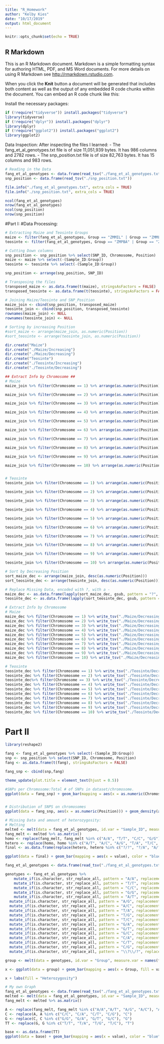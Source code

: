 ```yaml
---
title: "R_Homework"
author: "Kelby Kies"
date: "10/17/2019"
output: html_document
---
```


```r
knitr::opts_chunk$set(echo = TRUE)
```

## R Markdown

This is an R Markdown document. Markdown is a simple formatting syntax for authoring HTML, PDF, and MS Word documents. For more details on using R Markdown see <http://rmarkdown.rstudio.com>.

When you click the **Knit** button a document will be generated that includes both content as well as the output of any embedded R code chunks within the document. You can embed an R code chunk like this:

Install the necessary packages:
```r
if (!require("tidyverse")) install.packages("tidyverse")
library(tidyverse)
if (!require("dplyr")) install.packages("dplyr")
library(dplyr)
if (!require("ggplot2")) install.packages("ggplot2")
library(ggplot2)
```



Data Inspection:
After inspecting the files I learned:
- The fang_et_al_genotypes.txt file is of size 11,051,939 bytes. It has 986 columns and 2782 rows.
- The snp_position.txt file is of size 82,763 bytes. It has 15 columns and 983 rows.

```r
# Reading in the Data
fang_et_al_genotypes <- data.frame(read_tsv("./fang_et_al_genotypes.txt"))
snp_position <- data.frame(read_tsv("./snp_position.txt"))

file.info("./fang_et_al_genotypes.txt", extra_cols = TRUE)
file.info("./snp_position.txt", extra_cols = TRUE)

ncol(fang_et_al_genotypes)
nrow(fang_et_al_genotypes)
ncol(snp_position)
nrow(snp_position)
```

#Part I: 
#Data Processing:

```r
# Extracting Maize and Teosinte Groups
maize <- filter(fang_et_al_genotypes, Group == "ZMMIL" | Group == "ZMMLR" | Group == "ZMMMR")
teosinte <- filter(fang_et_al_genotypes, Group == "ZMPBA" | Group == "ZMPIL" | Group == "ZMPJA")

# Cutting Down columns
snp_position <- snp_position %>% select(SNP_ID, Chromosome, Position)
maize <- maize %>% select(-(Sample_ID:Group))
teosinte <- teosinte %>% select(-(Sample_ID:Group))

snp_position <- arrange(snp_position, SNP_ID)

# Transposing the files
transposed_maize <- as.data.frame(t(maize), stringsAsFactors = FALSE)
transposed_teosinte <- as.data.frame(t(teosinte), stringsAsFactors = FALSE)

# Joining Maize/Teosinte and SNP_Position
maize_join <- cbind(snp_position, transposed_maize)
teosinte_join <- cbind(snp_position, transposed_teosinte)
rownames(maize_join) <- NULL
rownames(teosinte_join) <- NULL
```



```r
# Sorting by increasing Position
#sort_maize <- arrange(maize_join, as.numeric(Position))
#sort_teosinte <- arrange(teosinte_join, as.numeric(Position))

dir.create("Maize")
dir.create("./Maize/Increasing")
dir.create("./Maize/Decreasing")
dir.create("Teosinte")
dir.create("./Teosinte/Increasing")
dir.create("./Teosinte/Decreasing")

## Extract Info by Chromosome ##
# Maize
maize_join %>% filter(Chromosome == 1) %>% arrange(as.numeric(Position)) %>% write_tsv("./Maize/Increasing/Maize_Chrom1_Inc.txt")

maize_join %>% filter(Chromosome == 2) %>% arrange(as.numeric(Position)) %>% write_tsv("./Maize/Increasing/Maize_Chrom2_Inc.txt")

maize_join %>% filter(Chromosome == 3) %>% arrange(as.numeric(Position)) %>% write_tsv("./Maize/Increasing/Maize_Chrom3_Inc.txt")

maize_join %>% filter(Chromosome == 4) %>% arrange(as.numeric(Position)) %>% write_tsv("./Maize/Increasing/Maize_Chrom4_Inc.txt")

maize_join %>% filter(Chromosome == 5) %>% arrange(as.numeric(Position)) %>% write_tsv("./Maize/Increasing/Maize_Chrom5_Inc.txt")

maize_join %>% filter(Chromosome == 6) %>% arrange(as.numeric(Position)) %>% write_tsv("./Maize/Increasing/Maize_Chrom6_Inc.txt")

maize_join %>% filter(Chromosome == 7) %>% arrange(as.numeric(Position)) %>% write_tsv("./Maize/Increasing/Maize_Chrom7_Inc.txt")

maize_join %>% filter(Chromosome == 8) %>% arrange(as.numeric(Position)) %>% write_tsv("./Maize/Increasing/Maize_Chrom8_Inc.txt")

maize_join %>% filter(Chromosome == 9) %>% arrange(as.numeric(Position)) %>% write_tsv("./Maize/Increasing/Maize_Chrom9_Inc.txt")

maize_join %>% filter(Chromosome == 10) %>% arrange(as.numeric(Position)) %>% write_tsv("./Maize/Increasing/Maize_Chrom10_Inc.txt")


# Teosinte
teosinte_join %>% filter(Chromosome == 1) %>% arrange(as.numeric(Position)) %>% write_tsv("./Teosinte/Increasing/Teosinte_Chrom1_Inc.txt")

teosinte_join %>% filter(Chromosome == 2) %>% arrange(as.numeric(Position)) %>% write_tsv("./Teosinte/Increasing/Teosinte_Chrom2_Inc.txt")

teosinte_join %>% filter(Chromosome == 3) %>% arrange(as.numeric(Position)) %>% write_tsv("./Teosinte/Increasing/Teosinte_Chrom3_Inc.txt")

teosinte_join %>% filter(Chromosome == 4) %>% arrange(as.numeric(Position)) %>% write_tsv("./Teosinte/Increasing/Teosinte_Chrom4_Inc.txt")

teosinte_join %>% filter(Chromosome == 5) %>% arrange(as.numeric(Position)) %>% write_tsv("./Teosinte/Increasing/Teosinte_Chrom5_Inc.txt")

teosinte_join %>% filter(Chromosome == 6) %>% arrange(as.numeric(Position)) %>% write_tsv("./Teosinte/Increasing/Teosinte_Chrom6_Inc.txt")

teosinte_join %>% filter(Chromosome == 7) %>% arrange(as.numeric(Position)) %>% write_tsv("./Teosinte/Increasing/Teosinte_Chrom7_Inc.txt")

teosinte_join %>% filter(Chromosome == 8) %>% arrange(as.numeric(Position)) %>% write_tsv("./Teosinte/Increasing/Teosinte_Chrom8_Inc.txt")

teosinte_join %>% filter(Chromosome == 9) %>% arrange(as.numeric(Position)) %>% write_tsv("./Teosinte/Increasing/Teosinte_Chrom9_Inc.txt")

teosinte_join %>% filter(Chromosome == 10) %>% arrange(as.numeric(Position)) %>% write_tsv("./Teosinte/Increasing/Teosinte_Chrom10_Inc.txt")

```


```r
# Sort by Decreasing Position
sort_maize_dec <- arrange(maize_join, desc(as.numeric(Position)))
sort_teosinte_dec <- arrange(teosinte_join, desc(as.numeric(Position)))

# Replace Missing Data, encoded with ?, with a -
maize_dec <- as.data.frame(lapply(sort_maize_dec, gsub, pattern = "?", replacement = "-", fixed = TRUE))
teosinte_dec <- as.data.frame(lapply(sort_teosinte_dec, gsub, pattern = "?", replacement = "-", fixed = TRUE))

# Extract Info by Chromosome
# Maize
maize_dec %>% filter(Chromosome == 1) %>% write_tsv("./Maize/Decreasing/Maize_Chrom1_Dec.txt")
maize_dec %>% filter(Chromosome == 2) %>% write_tsv("./Maize/Decreasing/Maize_Chrom2_Dec.txt")
maize_dec %>% filter(Chromosome == 3) %>% write_tsv("./Maize/Decreasing/Maize_Chrom3_Dec.txt")
maize_dec %>% filter(Chromosome == 4) %>% write_tsv("./Maize/Decreasing/Maize_Chrom4_Dec.txt")
maize_dec %>% filter(Chromosome == 5) %>% write_tsv("./Maize/Decreasing/Maize_Chrom5_Dec.txt")
maize_dec %>% filter(Chromosome == 6) %>% write_tsv("./Maize/Decreasing/Maize_Chrom6_Dec.txt")
maize_dec %>% filter(Chromosome == 7) %>% write_tsv("./Maize/Decreasing/Maize_Chrom7_Dec.txt")
maize_dec %>% filter(Chromosome == 8) %>% write_tsv("./Maize/Decreasing/Maize_Chrom8_Dec.txt")
maize_dec %>% filter(Chromosome == 9) %>% write_tsv("./Maize/Decreasing/Maize_Chrom9_Dec.txt")
maize_dec %>% filter(Chromosome == 10) %>% write_tsv("./Maize/Decreasing/Maize_Chrom10_Dec.txt")

# Teosinte
teosinte_dec %>% filter(Chromosome == 1) %>% write_tsv("./Teosinte/Decreasing/Teosinte_Chrom1_Dec.txt")
teosinte_dec %>% filter(Chromosome == 2) %>% write_tsv("./Teosinte/Decreasing/Teosinte_Chrom2_Dec.txt")
teosinte_dec%>% filter(Chromosome == 3) %>% write_tsv("./Teosinte/Decreasing/Teosinte_Chrom3_Dec.txt")
teosinte_dec %>% filter(Chromosome == 4) %>% write_tsv("./Teosinte/Decreasing/Teosinte_Chrom4_Dec.txt")
teosinte_dec %>% filter(Chromosome == 5) %>% write_tsv("./Teosinte/Decreasing/Teosinte_Chrom5_Dec.txt")
teosinte_dec %>% filter(Chromosome == 6) %>% write_tsv("./Teosinte/Decreasing/Teosinte_Chrom6_Dec.txt")
teosinte_dec %>% filter(Chromosome == 7) %>% write_tsv("./Teosinte/Decreasing/Teosinte_Chrom7_Dec.txt")
teosinte_dec %>% filter(Chromosome == 8) %>% write_tsv("./Teosinte/Decreasing/Teosinte_Chrom8_Dec.txt")
teosinte_dec %>% filter(Chromosome == 9) %>% write_tsv("./Teosinte/Decreasing/Teosinte_Chrom9_Dec.txt")
teosinte_dec %>% filter(Chromosome == 10) %>% write_tsv("./Teosinte/Decreasing/Teosinte_Chrom10_Dec.txt")
```


# Part II
```r
library(reshape2)

fang <- fang_et_al_genotypes %>% select(-(Sample_ID:Group))
snp <- snp_position %>% select(SNP_ID, Chromosome, Position)
fang <- as.data.frame(t(fang), stringsAsFactors = FALSE)

fang_snp <- cbind(snp,fang)

theme_update(plot.title = element_text(hjust = 0.5))

#SNPs per Chromosome:Total # of SNPs in dataset/chromosome.
ggplot(data = fang_snp) + geom_bar(mapping = aes(x = as.numeric(Chromosome)), color = "blue", fill = "blue") + ggtitle("SNPs Per Chromosome") + labs(y="Count", x = "Chromosome")


# Distribution of SNPS on chromosomes
ggplot(data = fang_snp, aes(x = as.numeric(Position))) + geom_density(aes(fill = as.character(Chromosome))) + labs(x = "Position", fill = "Chromosome") + theme(axis.text.x = element_text(angle = 90, vjust = 0.5)) + ggtitle("SNP Distribution Per Chromosome") + facet_wrap(~as.character(Chromosome)) + theme_light() 
```
```r
# Missing Data and amount of heterozygosity:
# Melting
melted <- melt(data = fang_et_al_genotypes, id.var = "Sample_ID", measure.var = names(fang_et_al_genotypes[4:986]))
fang_melt <- melted %>% as.matrix()
homo <- replace(fang_melt, fang_melt %in% c("A/A", "T/T", "C/C", "G/G"), "Homozygous")
hetero <- replace(homo, homo %in% c("A/T", "A/C", "A/G", "T/A", "T/C", "T/G", "C/A", "C/G", "C/T", "G/A", "G/C", "G/T"), "Heterozygous")
final <- as.data.frame(replace(hetero, hetero %in% c("?/?", "?/A", "A/?", "T/?", "?/T", "C/?", "?/C", "G/?", "?/G"), "unknown"))

ggplot(data = final) + geom_bar(mapping = aes(x = value), color = "blue", fill = "blue") + ggtitle("Amount of Heterozygosity") + labs(x = "Heterozygosity")
```


```r
fang_et_al_genotypes <- data.frame(read_tsv("./fang_et_al_genotypes.txt"))

genotypes <- fang_et_al_genotypes %>%
    mutate_if(is.character, str_replace_all, pattern = "A/A", replacement = "Homozygous") %>%
    mutate_if(is.character, str_replace_all, pattern = "T/T", replacement = "Homozygous") %>%
    mutate_if(is.character, str_replace_all, pattern = "C/C", replacement = "Homozygous") %>%
    mutate_if(is.character, str_replace_all, pattern = "G/G", replacement = "Homozygous") %>%
    mutate_if(is.character, str_replace_all, pattern = "A/T", replacement = "Heterozygous") %>%
  mutate_if(is.character, str_replace_all, pattern = "A/G", replacement = "Heterozygous") %>%
  mutate_if(is.character, str_replace_all, pattern = "A/C", replacement = "Heterozygous") %>%
  mutate_if(is.character, str_replace_all, pattern = "T/A", replacement = "Heterozygous") %>%
  mutate_if(is.character, str_replace_all, pattern = "T/G", replacement = "Heterozygous") %>%
  mutate_if(is.character, str_replace_all, pattern = "T/C", replacement = "Heterozygous") %>%
  mutate_if(is.character, str_replace_all, pattern = "G/A", replacement = "Heterozygous") %>%
  mutate_if(is.character, str_replace_all, pattern = "G/T", replacement = "Heterozygous") %>%
  mutate_if(is.character, str_replace_all, pattern = "G/C", replacement = "Heterozygous") %>%
  mutate_if(is.character, str_replace_all, pattern = "C/A", replacement = "Heterozygous") %>%
  mutate_if(is.character, str_replace_all, pattern = "C/T", replacement = "Heterozygous") %>%
  mutate_if(is.character, str_replace_all, pattern = "C/G", replacement = "Heterozygous") %>%
  mutate_if(is.character, str_replace_all, pattern = "\\?\\/?", replacement = "Missing")

group <- melt(data = genotypes, id.var = "Group", measure.var = names(fang_et_al_genotypes[4:986]))

x <- ggplot(data = group) + geom_bar(mapping = aes(x = Group, fill = value)) + theme(axis.text.x = element_text(angle = 90, vjust = 0.5)) + ggtitle("Heterozygosity Per Group")

x + labs(fill = "Heterozygosity")
```



```r
# My own Graph
fang_et_al_genotypes <- data.frame(read_tsv("./fang_et_al_genotypes.txt"))
melted <- melt(data = fang_et_al_genotypes, id.var = "Sample_ID", measure.var = names(fang_et_al_genotypes[4:986]))
fang_melt <- melted %>% as.matrix()

A <- replace(fang_melt, fang_melt %in% c("A/A","A/T", "A/G", "A/C"), "A")
C <- replace(A, A %in% c("C/C", "C/A", "C/T", "C/G"), "C")
G <- replace(C, C %in% c("G/G", "G/A", "G/T", "G/C"), "G")
TT <- replace(G, G %in% c("T/T", "T/A", "T/G", "T/C"), "T")

base <- as.data.frame(TT)
ggplot(data = base) + geom_bar(mapping = aes(x = value), color = "blue", fill = "purple") + ggtitle("Amount of A,T,C &G's on First Gene") + labs(x = "Nucleotides")

```

